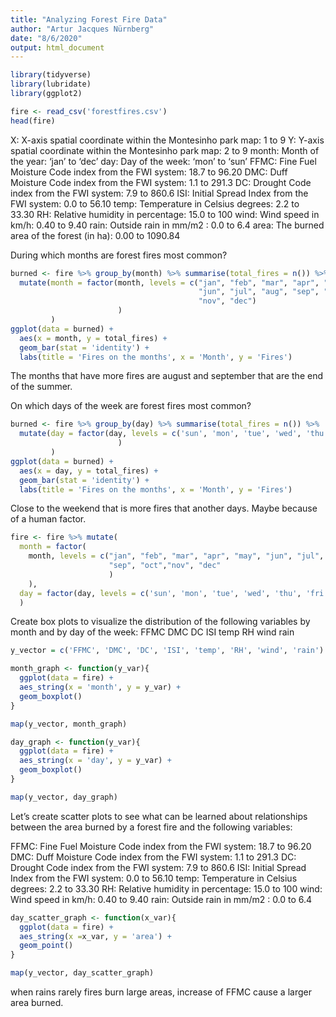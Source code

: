 ```yaml
---
title: "Analyzing Forest Fire Data"
author: "Artur Jacques Nürnberg"
date: "8/6/2020"
output: html_document
---
```


```r
library(tidyverse)
library(lubridate)
library(ggplot2)
```

```r
fire <- read_csv('forestfires.csv') 
head(fire)
```

X: X-axis spatial coordinate within the Montesinho park map: 1 to 9
Y: Y-axis spatial coordinate within the Montesinho park map: 2 to 9
month: Month of the year: 'jan' to 'dec'
day: Day of the week: 'mon' to 'sun'
FFMC: Fine Fuel Moisture Code index from the FWI system: 18.7 to 96.20
DMC: Duff Moisture Code index from the FWI system: 1.1 to 291.3
DC: Drought Code index from the FWI system: 7.9 to 860.6
ISI: Initial Spread Index from the FWI system: 0.0 to 56.10
temp: Temperature in Celsius degrees: 2.2 to 33.30
RH: Relative humidity in percentage: 15.0 to 100
wind: Wind speed in km/h: 0.40 to 9.40
rain: Outside rain in mm/m2 : 0.0 to 6.4
area: The burned area of the forest (in ha): 0.00 to 1090.84

During which months are forest fires most common?

```r
burned <- fire %>% group_by(month) %>% summarise(total_fires = n()) %>%
  mutate(month = factor(month, levels = c("jan", "feb", "mar", "apr", "may",
                                          "jun", "jul", "aug", "sep", "oct",
                                          "nov", "dec")
                        )
         )
ggplot(data = burned) +
  aes(x = month, y = total_fires) +
  geom_bar(stat = 'identity') +
  labs(title = 'Fires on the months', x = 'Month', y = 'Fires')
```
The months that have more fires are august and september that are the end of the
summer.


On which days of the week are forest fires most common?

```r
burned <- fire %>% group_by(day) %>% summarise(total_fires = n()) %>% 
  mutate(day = factor(day, levels = c('sun', 'mon', 'tue', 'wed', 'thu', 'fri','sat')
                        )
         )
ggplot(data = burned) +
  aes(x = day, y = total_fires) +
  geom_bar(stat = 'identity') +
  labs(title = 'Fires on the months', x = 'Month', y = 'Fires')
```
Close to the weekend that is more fires that another days. Maybe because of a
human factor.

```r
fire <- fire %>% mutate(
  month = factor(
    month, levels = c("jan", "feb", "mar", "apr", "may", "jun", "jul", "aug",
                      "sep", "oct","nov", "dec"
                      )
    ),
  day = factor(day, levels = c('sun', 'mon', 'tue', 'wed', 'thu', 'fri','sat'))
  )
```


Create box plots to visualize the distribution of the following variables by month and by day of the week:
FFMC
DMC
DC
ISI
temp
RH
wind
rain

```r
y_vector = c('FFMC', 'DMC', 'DC', 'ISI', 'temp', 'RH', 'wind', 'rain')

month_graph <- function(y_var){
  ggplot(data = fire) +
  aes_string(x = 'month', y = y_var) +
  geom_boxplot()
}

map(y_vector, month_graph)
```
```r
day_graph <- function(y_var){
  ggplot(data = fire) +
  aes_string(x = 'day', y = y_var) +
  geom_boxplot()
}

map(y_vector, day_graph)
```
Let's create scatter plots to see what can be learned about relationships between the area burned by a forest fire and the following variables:

FFMC: Fine Fuel Moisture Code index from the FWI system: 18.7 to 96.20
DMC: Duff Moisture Code index from the FWI system: 1.1 to 291.3
DC: Drought Code index from the FWI system: 7.9 to 860.6
ISI: Initial Spread Index from the FWI system: 0.0 to 56.10
temp: Temperature in Celsius degrees: 2.2 to 33.30
RH: Relative humidity in percentage: 15.0 to 100
wind: Wind speed in km/h: 0.40 to 9.40
rain: Outside rain in mm/m2 : 0.0 to 6.4


```r
day_scatter_graph <- function(x_var){
  ggplot(data = fire) +
  aes_string(x =x_var, y = 'area') +
  geom_point()
}

map(y_vector, day_scatter_graph)
```
when rains rarely fires burn large areas, increase of FFMC cause a larger area
burned.

